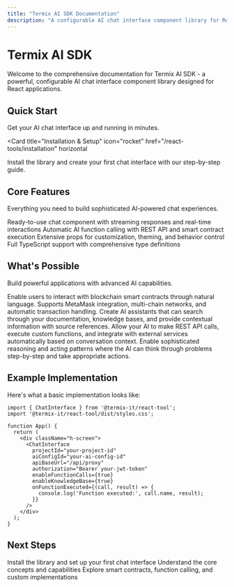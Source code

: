 ```yaml
---
title: "Termix AI SDK Documentation"
description: "A configurable AI chat interface component library for React applications with advanced function calling and smart contract integration"
---
```


# Termix AI SDK

Welcome to the comprehensive documentation for Termix AI SDK - a powerful, configurable AI chat interface component library designed for React applications.

## Quick Start

Get your AI chat interface up and running in minutes.

<Card
  title="Installation & Setup"
  icon="rocket"
  href="/react-tools/installation"
  horizontal
>
  Install the library and create your first chat interface with our step-by-step guide.
</Card>

## Core Features

Everything you need to build sophisticated AI-powered chat experiences.

<CardGroup cols={2}>
  <Card
    title="🤖 AI Chat Interface"
    icon="robot"
    href="/react-tools/overview"
  >
    Ready-to-use chat component with streaming responses and real-time interactions
  </Card>
  <Card
    title="🛠️ Function Calling"
    icon="wrench"
    href="/react-tools/advanced-usage"
  >
    Automatic AI function calling with REST API and smart contract execution
  </Card>
  <Card
    title="🔧 Configuration"
    icon="gear"
    href="/react-tools/configuration"
  >
    Extensive props for customization, theming, and behavior control
  </Card>
  <Card
    title="🚀 TypeScript"
    icon="code"
    href="/react-tools/typescript"
  >
    Full TypeScript support with comprehensive type definitions
  </Card>
</CardGroup>

## What's Possible

Build powerful applications with advanced AI capabilities.

<AccordionGroup>
  <Accordion title="🌟 Smart Contract Integration">
    Enable users to interact with blockchain smart contracts through natural language. Supports MetaMask integration, multi-chain networks, and automatic transaction handling.
  </Accordion>
  
  <Accordion title="📚 Knowledge Base Integration">
    Create AI assistants that can search through your documentation, knowledge bases, and provide contextual information with source references.
  </Accordion>
  
  <Accordion title="🔄 Function Calling">
    Allow your AI to make REST API calls, execute custom functions, and integrate with external services automatically based on conversation context.
  </Accordion>
  
  <Accordion title="⚡ ReAct Pattern">
    Enable sophisticated reasoning and acting patterns where the AI can think through problems step-by-step and take appropriate actions.
  </Accordion>
</AccordionGroup>

## Example Implementation

Here's what a basic implementation looks like:

```tsx
import { ChatInterface } from '@termix-it/react-tool';
import '@termix-it/react-tool/dist/styles.css';

function App() {
  return (
    <div className="h-screen">
      <ChatInterface
        projectId="your-project-id"
        aiConfigId="your-ai-config-id"
        apiBaseUrl="/api/proxy"
        authorization="Bearer your-jwt-token"
        enableFunctionCalls={true}
        enableKnowledgeBase={true}
        onFunctionExecuted={(call, result) => {
          console.log('Function executed:', call.name, result);
        }}
      />
    </div>
  );
}
```

## Next Steps

<CardGroup cols={3}>
  <Card
    title="Get Started"
    icon="play"
    href="/react-tools/installation"
  >
    Install the library and set up your first chat interface
  </Card>
  <Card
    title="Learn the Basics"
    icon="book"
    href="/react-tools/overview"
  >
    Understand the core concepts and capabilities
  </Card>
  <Card
    title="Advanced Features"
    icon="rocket"
    href="/react-tools/advanced-usage"
  >
    Explore smart contracts, function calling, and custom implementations
  </Card>
</CardGroup>
